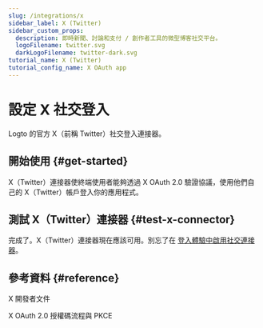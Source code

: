```yaml
---
slug: /integrations/x
sidebar_label: X (Twitter)
sidebar_custom_props:
  description: 即時新聞、討論和支付 / 創作者工具的微型博客社交平台。
  logoFilename: twitter.svg
  darkLogoFilename: twitter-dark.svg
tutorial_name: X (Twitter)
tutorial_config_name: X OAuth app
---
```




# 設定 X 社交登入

Logto 的官方 X（前稱 Twitter）社交登入連接器。

<GuideTip />

## 開始使用 \{#get-started}

X（Twitter）連接器使終端使用者能夠透過 X OAuth 2.0 驗證協議，使用他們自己的 X（Twitter）帳戶登入你的應用程式。

<Integration />

## 測試 X（Twitter）連接器 \{#test-x-connector}

完成了。X（Twitter）連接器現在應該可用。別忘了在 [登入體驗中啟用社交連接器](/connectors/social-connectors/#enable-social-sign-in)。

## 參考資料 \{#reference}

<Url href="https://developer.x.com/en/docs">X 開發者文件</Url>

<Url href="https://developer.x.com/en/docs/authentication/oauth-2-0/authorization-code">
  X OAuth 2.0 授權碼流程與 PKCE
</Url>